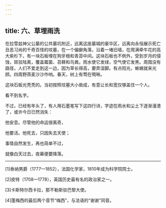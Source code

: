 ```yaml
---
---
---
```

title: 六、草埋雨洗
---




在拉雪兹神父公墓的公共墓坑附近，远离这座墓城的豪华区，远离向永恒展示死亡丑恶习尚的千奇百怪的坟墓，在一个偏僻角落，沿着一堵旧墙，在爬满牵牛花的高大紫杉下，有一块石板埋在狗牙根和青苔中间。这块石板也不例外，受到岁月的侵蚀，斑驳陆离，覆盖霉菌、苔藓和鸟粪。雨水使它发绿，空气使它发黑。周围没有路径，人们不爱走到这一边，因为草长得高，要弄湿脚。有点阳光，蜥蜴就来光顾。四周野燕麦沙沙作响。春天，树上有莺在啁啾。

这块石板光秃秃的。当初按照坟墓大小凿成，有意让长和宽仅够盖住一个人。

看不到名字。

不过，已经有年头了，有人用石墨笔写下这四行诗，字迹在雨水和尘土下逐渐漫漶了，或许今日已然消失：


他安息。尽管他的命运很离奇，

他要活。他死去，只因失去天使；

事情自然发生，再也简单不过，

就像白天过去，夜幕便要降落。



* * *




[1]泰纳男爵（1777—1852），法国化学家，1810年成为科学院院士。

[2]皮特（1708—1778），英国历史最有名的政治家之一。

[3]卡斯特尔西卡拉，那不勒斯驻巴黎大使。

[4]蓬梅西的最后两个音节“梅西”，与法语的“谢谢”同音。